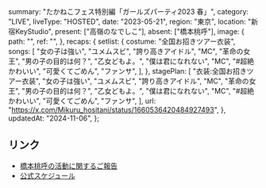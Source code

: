   summary: "たかねこフェス特別編「ガールズパーティ2023 春」",
  category: "LIVE",
  liveType: "HOSTED",
  date: "2023-05-21",
  region: "東京",
  location: "新宿KeyStudio",
  present: ["高嶺のなでしこ"],
  absent: ["橋本桃呼"],
  image: {
    path: "",
    ref: "",
  },
  recaps: {
    setlist: {
      costume: "全国お招きツアー衣装",
      songs: [
        "女の子は強い",
        "ユメムスビ",
        "誇り高きアイドル",
        "MC",
        "革命の女王",
        "男の子の目的は何？",
        "乙女どもよ。",
        "僕は君になれない",
        "MC",
        "#超絶かわいい",
        "可愛くてごめん",
        "ファンサ",
      ],
    },
    stagePlan: [
      "衣装:全国お招きツアー衣装",
      "女の子は強い",
      "ユメムスビ",
      "誇り高きアイドル",
      "MC",
      "革命の女王",
      "男の子の目的は何？",
      "乙女どもよ。",
      "僕は君になれない",
      "MC",
      "#超絶かわいい",
      "可愛くてごめん",
      "ファンサ",
    ],
    url: "https://x.com/Mikuru_hositani/status/1660536420484927493",
  },
  updatedAt: "2024-11-06",
};

## リンク

- [橋本桃呼の活動に関するご報告](https://takanenonadeshiko.jp/?p=1016)
- [公式スケジュール](https://takanenonadeshiko.jp/?p=1006)

